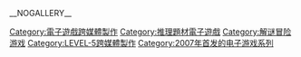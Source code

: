 {{cat more}}

{{DEFAULTSORT:Reiton Kyouju series}}
[[Category:電子遊戲跨媒體製作|Category:電子遊戲跨媒體製作]]
[[Category:推理題材電子遊戲|Category:推理題材電子遊戲]]
[[Category:解谜冒险游戏|Category:解谜冒险游戏]]
[[Category:LEVEL-5跨媒體製作|Category:LEVEL-5跨媒體製作]]
[[Category:2007年首发的电子游戏系列|Category:2007年首发的电子游戏系列]]

__NOGALLERY__